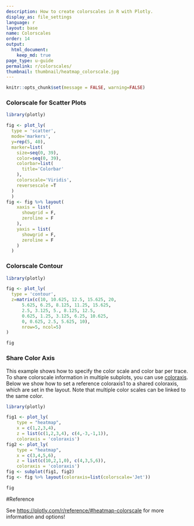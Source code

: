 ```yaml
---
description: How to create colorscales in R with Plotly.
display_as: file_settings
language: r
layout: base
name: Colorscales
order: 14
output:
  html_document:
    keep_md: true
page_type: u-guide
permalink: r/colorscales/
thumbnail: thumbnail/heatmap_colorscale.jpg
---
```


```r
knitr::opts_chunk$set(message = FALSE, warning=FALSE)
```
### Colorscale for Scatter Plots

```r
library(plotly)

fig <- plot_ly(
  type = 'scatter',
  mode='markers',
  y=rep(5, 40),
  marker=list(
    size=seq(0, 39),
    color=seq(0, 39),
    colorbar=list(
      title='Colorbar'
    ),
    colorscale='Viridis',
    reversescale =T
  )
  )
fig <- fig %>% layout(
    xaxis = list(
      showgrid = F,
      zeroline = F
    ),
    yaxis = list(
      showgrid = F,
      zeroline = F
    )
  )
```

### Colorscale Contour

```r
library(plotly)

fig <- plot_ly(
  type = 'contour',
  z=matrix(c(10, 10.625, 12.5, 15.625, 20,
      5.625, 6.25, 8.125, 11.25, 15.625,
      2.5, 3.125, 5., 8.125, 12.5,
      0.625, 1.25, 3.125, 6.25, 10.625,
      0, 0.625, 2.5, 5.625, 10),
      nrow=5, ncol=5)
)

fig
```

### Share Color Axis

This example shows how to specify the color scale and color bar per trace. To share colorscale information in multiple subplots, you can use [coloraxis](https://plotly.com/r/reference/#scatter-marker-line-coloraxis).
Below we show how to set a reference coloraxis1 to a shared coloraxis, which are set in the layout. Note that multiple color scales can be linked to the same color.

```r

library(plotly)

fig1 <- plot_ly(
    type = "heatmap",
    x = c(1,2,3,4),
    z = list(c(1,2,3,4), c(4,-3,-1,1)),
    coloraxis = 'coloraxis')
fig2 <- plot_ly(
    type = "heatmap",
    x = c(3,4,5,6),
    z = list(c(10,2,1,0), c(4,3,5,6)),
    coloraxis = 'coloraxis')
fig <- subplot(fig1, fig2)
fig <- fig %>% layout(coloraxis=list(colorscale='Jet'))

fig
```

#Reference

See [https://plotly.com/r/reference/#heatmap-colorscale](https://plotly.com/r/reference/#heatmap-colorscale) for more information and options!